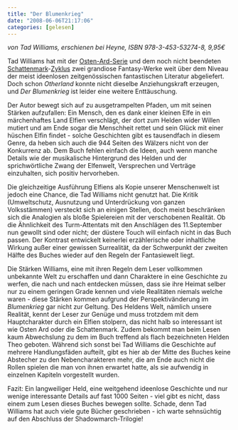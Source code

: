 ```yaml
---
title: "Der Blumenkrieg"
date: "2008-06-06T21:17:06"
categories: [gelesen]
---
```


*von Tad Williams,
erschienen bei Heyne, ISBN 978-3-453-53274-8, 9,95€*

Tad Williams hat mit der [Osten-Ard-Serie](http://de.wikipedia.org/wiki/Das_Geheimnis_der_Großen_Schwerter) und dem noch nicht beendeten [Schattenmark](/blog/2005/09/18/shadowmarch-die-grenze/)-[Zyklus](/blog/2007/10/09/shadowmarch-das-spiel/) zwei grandiose Fantasy-Werke weit über dem Niveau der meist ideenlosen zeitgenössischen fantastischen Literatur abgeliefert. Doch schon *Otherland* konnte nicht dieselbe Anziehungskraft erzeugen, und *Der Blumenkrieg* ist leider eine weitere Enttäuschung.

Der Autor bewegt sich auf zu ausgetrampelten Pfaden, um mit seinen Stärken aufzufallen: Ein Mensch, den es dank einer kleinen Elfe in ein märchenhaftes Land Elfien verschlägt, der dort zum Helden wider Willen mutiert und am Ende sogar die Menschheit rettet und sein Glück mit einer hüschen Elfin findet - solche Geschichten gibt es tausendfach in diesem Genre, da heben sich auch die 944 Seiten des Wälzers nicht von der Konkurrenz ab. Dem Buch fehlen einfach die Ideen, auch wenn manche Details wie der musikalische Hintergrund des Helden und der sprichwörtliche Zwang der Elfenwelt, Versprechen und Verträge einzuhalten, sich positiv hervorheben.

Die gleichzeitige Ausführung Elfiens als Kopie unserer Menschenwelt ist jedoch eine Chance, die Tad Williams nicht genutzt hat. Die Kritik (Umweltschutz, Ausnutzung und Unterdrückung von ganzen Volksstämmen) versteckt sich an einigen Stellen, doch meist beschränken sich die Analogien als bloße Spielereien mit der verschobenen Realität. Ob die Ähnlichkeit des Turm-Attentats mit den Anschlägen des 11.September nun gewollt sind oder nicht; der düstere Touch will einfach nicht in das Buch passen. Der Kontrast entwickelt keinerlei erzählerische oder inhaltliche Wirkung außer einer gewissen Surrealität, da der Schwerpunkt der zweiten Hälfte des Buches wieder auf den Regeln der Fantasiewelt liegt.

Die Stärken Williams, eine mit ihren Regeln dem Leser vollkommen unbekannte Welt zu erschaffen und dann Charaktere in eine Geschichte zu werfen, die nach und nach entdecken müssen, dass sie ihre Heimat selber nur zu einem geringen Grade kennen und viele Realitäten niemals welche waren - diese Stärken kommen aufgrund der Perspektivänderung im *Blumenkrieg* gar nicht zur Geltung. Des Heldens Welt, nämlich unsere Realität, kennt der Leser zur Genüge und muss trotzdem mit dem Hauptcharakter durch ein Elfien stolpern, das nicht halb so interessant ist wie Osten Ard oder die Schattenmark. Zudem bekommt man beim Lesen kaum Abwechslung zu dem im Buch treffend als flach bezeichneten Helden Theo geboten. Während sich sonst bei Tad Williams die Geschichte auf mehrere Handlungsfäden aufteilt, gibt es hier ab der Mitte des Buches keine Abstecher zu den Nebencharakteren mehr, die am Ende auch nicht die Rollen spielen die man von ihnen erwartet hatte, als sie aufwendig in einzelnen Kapiteln vorgestellt wurden.

Fazit: Ein langweiliger Held, eine weitgehend ideenlose Geschichte und nur wenige interessante Details auf fast 1000 Seiten - viel gibt es nicht, dass einem zum Lesen dieses Buches bewegen sollte. Schade, denn Tad Williams hat auch viele gute Bücher geschrieben - ich warte sehnsüchtig auf den Abschluss der Shadowmarch-Trilogie!
